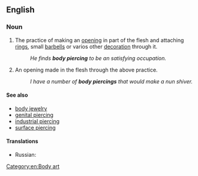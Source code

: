 ==English==
{{wikipedia}}

===Noun===
{{en-noun|head=[[body]] [[piercing]]}}

# {{uncountable}} The practice of making an [[opening]] in part of the flesh and attaching [[ring]]s, small [[barbells]] or varios other [[decoration]] through it.
#: ''He finds '''body piercing''' to be an satisfying occupation.''
# {{countable}} An opening made in the flesh through the above practice.
#: ''I have a number of '''body piercings''' that would make a nun shiver.''

====See also====
* [[body jewelry]]
* [[genital piercing]]
* [[industrial piercing]]
* [[surface piercing]]

====Translations====
{{trans-top|the practice}}
{{trans-mid}}
{{trans-bottom}}

{{trans-top|the hole}}
* Russian: {{t+|ru|пирсинг|m|tr=pirsing|sc=Cyrl}}
{{trans-mid}}
{{trans-bottom}}

[[Category:en:Body art]]